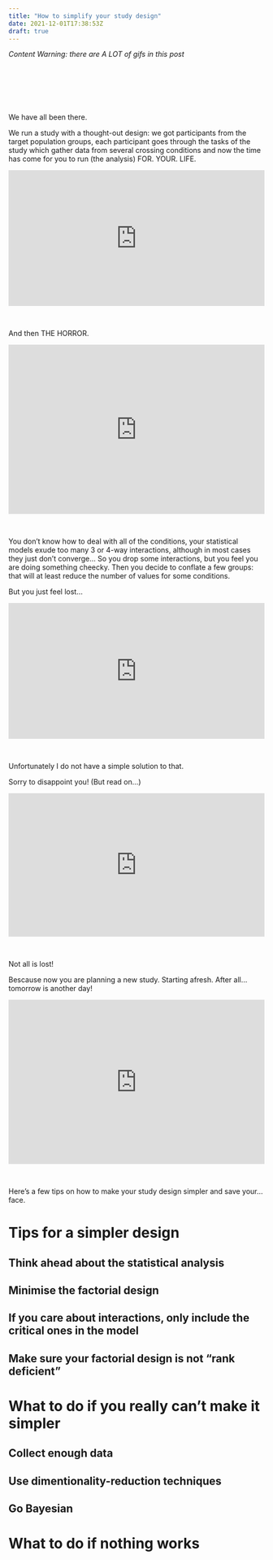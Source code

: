 ```yaml
---
title: "How to simplify your study design"
date: 2021-12-01T17:38:53Z
draft: true
---
```


*Content Warning: there are A LOT of gifs in this post*

<br>

<br>

<br>

We have all been there.

We run a study with a thought-out design: we got participants from the target population groups, each participant goes through the tasks of the study which gather data from several crossing conditions and now the time has come for you to run (the analysis) FOR. YOUR. LIFE.

<div style="width:100%;height:0;padding-bottom:53%;position:relative;"><iframe src="https://giphy.com/embed/PeBK3PTF7sWYEzkxBX" width="100%" height="100%" style="position:absolute" frameBorder="0" class="giphy-embed" allowFullScreen></iframe></div><br>

And then THE HORROR.

<div style="width:100%;height:0;padding-bottom:66%;position:relative;"><iframe src="https://giphy.com/embed/OTrcaFr7P5RIs" width="100%" height="100%" style="position:absolute" frameBorder="0" class="giphy-embed" allowFullScreen></iframe></div><br>

You don't know how to deal with all of the conditions, your statistical models exude too many 3 or 4-way interactions, although in most cases they just don't converge... So you drop some interactions, but you feel you are doing something cheecky. Then you decide to conflate a few groups: that will at least reduce the number of values for some conditions.

But you just feel lost...

<div style="width:100%;height:0;padding-bottom:53%;position:relative;"><iframe src="https://giphy.com/embed/3o7abpDZQD1f5Hp2uI" width="100%" height="100%" style="position:absolute" frameBorder="0" class="giphy-embed" allowFullScreen></iframe></div><br>

Unfortunately I do not have a simple solution to that.

Sorry to disappoint you! (But read on...)

<div style="width:100%;height:0;padding-bottom:56%;position:relative;"><iframe src="https://giphy.com/embed/2LbsnnLhaHUnC" width="100%" height="100%" style="position:absolute" frameBorder="0" class="giphy-embed" allowFullScreen></iframe></div><br>

Not all is lost!

Bescause now you are planning a new study. Starting afresh. After all... tomorrow is another day!

<div style="width:100%;height:0;padding-bottom:64%;position:relative;"><iframe src="https://giphy.com/embed/FT35D5ADZL9IY" width="100%" height="100%" style="position:absolute" frameBorder="0" class="giphy-embed" allowFullScreen></iframe></div><br>

Here's a few tips on how to make your study design simpler and save your... face.

# Tips for a simpler design

## Think ahead about the statistical analysis

## Minimise the factorial design

## If you care about interactions, only include the critical ones in the model

## Make sure your factorial design is not "rank deficient"

# What to do if you really can't make it simpler

## Collect enough data

## Use dimentionality-reduction techniques

## Go Bayesian

# What to do if nothing works





